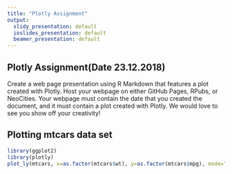 ---
title: "Plotly Assignment"
output:
  slidy_presentation: default
  ioslides_presentation: default
  beamer_presentation: default
---

## Plotly Assignment(Date 23.12.2018)
Create a web page presentation using R Markdown that features a plot created with Plotly.
Host your webpage on either GitHub Pages, RPubs, or NeoCities. Your webpage must contain 
the date that you created the document, and it must contain a plot created with Plotly. 
We would love to see you show off your creativity! 

## Plotting mtcars data set
```{r mtcars}
library(ggplot2)
library(plotly)
plot_ly(mtcars, x=as.factor(mtcars$wt), y=as.factor(mtcars$mpg), mode="markers" )

```
